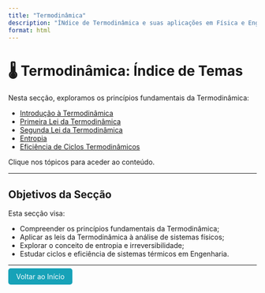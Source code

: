 ```yaml
---
title: "Termodinâmica"
description: "ÍNdice de Termodinâmica e suas aplicações em Física e Engenharia."
format: html
---
```


# 🌡️ Termodinâmica: Índice de Temas

Nesta secção, exploramos os princípios fundamentais da Termodinâmica:

- [Introdução à Termodinâmica](introducao-termodinamica.qmd)
- [Primeira Lei da Termodinâmica](primeira-lei.qmd)
- [Segunda Lei da Termodinâmica](segunda-lei.qmd)
- [Entropia](entropia.qmd)
- [Eficiência de Ciclos Termodinâmicos](eficiencia-ciclos.qmd)

Clique nos tópicos para aceder ao conteúdo.

---

## Objetivos da Secção

Esta secção visa:

- Compreender os princípios fundamentais da Termodinâmica;
- Aplicar as leis da Termodinâmica à análise de sistemas físicos;
- Explorar o conceito de entropia e irreversibilidade;
- Estudar ciclos e eficiência de sistemas térmicos em Engenharia.

---

<p><a href="../../index.html" style="padding: 8px 16px; background-color: #17a2b8; color: white; border-radius: 5px; text-decoration: none;">Voltar ao Início</a></p>
